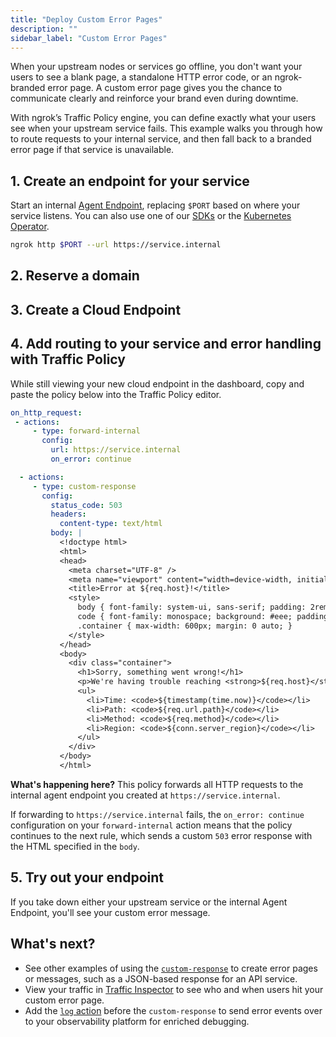 ```yaml
---
title: "Deploy Custom Error Pages"
description: ""
sidebar_label: "Custom Error Pages"
---
```


When your upstream nodes or services go offline, you don't want your users to see a blank page, a standalone HTTP error code, or an ngrok-branded error page.
A custom error page gives you the chance to communicate clearly and reinforce your brand even during downtime.

With ngrok’s Traffic Policy engine, you can define exactly what your users see when your upstream service fails. This example walks you through how to route requests to your internal service, and then fall back to a branded error page if that service is unavailable.

## 1. Create an endpoint for your service

Start an internal [Agent Endpoint](/docs/universal-gateway/agent-endpoints/), replacing `$PORT` based on where your service listens.
You can also use one of our [SDKs](/docs/agent-sdks) or the [Kubernetes Operator](/docs/k8s).

```bash
ngrok http $PORT --url https://service.internal
```

## 2. Reserve a domain

<ReserveDomain />

## 3. Create a Cloud Endpoint

<CloudEndpoint />

## 4. Add routing to your service and error handling with Traffic Policy

While still viewing your new cloud endpoint in the dashboard, copy and paste the policy below into the Traffic Policy editor.

```yaml
on_http_request:
 - actions:
     - type: forward-internal
       config:
         url: https://service.internal
         on_error: continue

  - actions:
     - type: custom-response
       config:
         status_code: 503
         headers:
           content-type: text/html
         body: |
           <!doctype html>
           <html>
           <head>
             <meta charset="UTF-8" />
             <meta name="viewport" content="width=device-width, initial-scale=1" />
             <title>Error at ${req.host}!</title>
             <style>
               body { font-family: system-ui, sans-serif; padding: 2rem; background: #fff; }
               code { font-family: monospace; background: #eee; padding: 0.2em 0.4em; border-radius: 4px; }
               .container { max-width: 600px; margin: 0 auto; }
             </style>
           </head>
           <body>
             <div class="container">
               <h1>Sorry, something went wrong!</h1>
               <p>We're having trouble reaching <strong>${req.host}</strong>.</p>
               <ul>
                 <li>Time: <code>${timestamp(time.now)}</code></li>
                 <li>Path: <code>${req.url.path}</code></li>
                 <li>Method: <code>${req.method}</code></li>
                 <li>Region: <code>${conn.server_region}</code></li>
               </ul>
             </div>
           </body>
           </html>
```

**What's happening here?** This policy forwards all HTTP requests to the internal agent endpoint you created at `https://service.internal`.

If forwarding to `https://service.internal` fails, the `on_error: continue` configuration on your `forward-internal` action means that the policy continues to the next rule, which sends a custom `503` error response with the HTML specified in the `body`.

## 5. Try out your endpoint

<TryOut />

If you take down either your upstream service or the internal Agent Endpoint, you'll see your custom error message.

## What's next?

- See other examples of using the [`custom-response`](/docs/traffic-policy/actions/custom-response/#examples) to create error pages or messages, such as a JSON-based response for an API service.
- View your traffic in [Traffic Inspector](https://dashboard.ngrok.com/traffic-inspector) to see who and when users hit your custom error page.
- Add the [`log` action](/docs/traffic-policy/actions/log) before the `custom-response` to send error events over to your observability platform for enriched debugging.

<Back />
